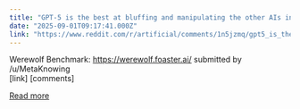```yaml
---
title: "GPT-5 is the best at bluffing and manipulating the other AIs in Werewolf"
date: "2025-09-01T09:17:41.000Z"
link: "https://www.reddit.com/r/artificial/comments/1n5jzmq/gpt5_is_the_best_at_bluffing_and_manipulating_the/"
---
```


Werewolf Benchmark: https://werewolf.foaster.ai/
    submitted by    /u/MetaKnowing  
 [link]   [comments]

[Read more](https://www.reddit.com/r/artificial/comments/1n5jzmq/gpt5_is_the_best_at_bluffing_and_manipulating_the/)
